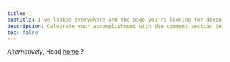 ```yaml
---
title: 👀
subtitle: I've looked everywhere and the page you're looking for doesn't exist (yet?). 🙍
description: Celebrate your accomplishment with the comment section below! 🎉
toc: false
---
```


_Alternatively_, Head [home](index.qmd) ?